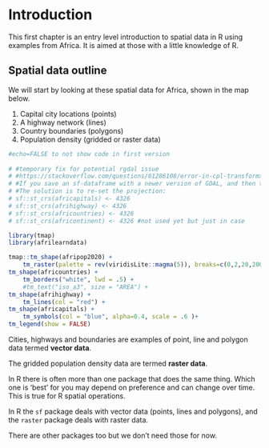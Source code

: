 # Introduction

This first chapter is an entry level introduction to spatial data in R using examples from Africa. It is aimed at those with a little knowledge of R.

## Spatial data outline

We will start by looking at these spatial data for Africa, shown in the map below. 

1. Capital city locations (points)
1. A highway network (lines)
1. Country boundaries (polygons)
1. Population density (gridded or raster data)

```r
#echo=FALSE to not show code in first version 
 
# #temporary fix for potential rgdal issue
# #https://stackoverflow.com/questions/61286108/error-in-cpl-transformx-crs-aoi-pipeline-reverse-ogrcreatecoordinatetrans
# #If you save an sf-dataframe with a newer version of GDAL, and then try on a system with an older version of GDAL, the projection info cannot be read properly.
# #The solution is to re-set the projection:
# sf::st_crs(africapitals) <- 4326
# sf::st_crs(afrihighway) <- 4326
# sf::st_crs(africountries) <- 4326
# sf::st_crs(africontinent) <- 4326 #not used yet but just in case

library(tmap)
library(afrilearndata)

tmap::tm_shape(afripop2020) +
    tm_raster(palette = rev(viridisLite::magma(5)), breaks=c(0,2,20,200,2000,25000)) +
tm_shape(africountries) +
    tm_borders("white", lwd = .5) +
    #tm_text("iso_a3", size = "AREA") +
tm_shape(afrihighway) +
    tm_lines(col = "red") +
tm_shape(africapitals) +
    tm_symbols(col = "blue", alpha=0.4, scale = .6 )+
tm_legend(show = FALSE)
 ```

Cities, highways and boundaries are examples of point, line and polygon data termed **vector data**. 

The gridded population density data are termed **raster data**.

In R there is often more than one package that does the same thing. Which one is 'best' for you may depend on preference and can change over time. This is true for R spatial operations.  

In R the `sf` package deals with vector data (points, lines and polygons), and the `raster` package deals with raster data.

There are other packages too but we don't need those for now.

